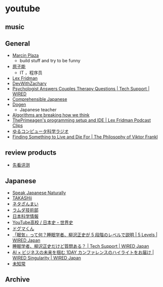 # youtube

## music


## General

- [Marcin Plaza](https://www.youtube.com/@MarcinPlaza)
  -  build stuff and try to be funny 
- [原子能](https://www.youtube.com/@yuan_zi_neng/videos)
  - IT ，程序员
- [Lex Fridman](https://www.youtube.com/@lexfridman)
- [DevWithZachary](https://www.youtube.com/@devwithzachary)
- [Psychologist Answers Couples Therapy Questions | Tech Support | WIRED](https://youtu.be/1z7n0S8gi0M)
- [Comprehensible Japanese](https://www.youtube.com/@cijapanese)
- [Dogen](https://www.youtube.com/@Dogen)
  - Japanese teacher
- [Algorithms are breaking how we think](https://youtu.be/QEJpZjg8GuA)
- [ThePrimeagen's programming setup and IDE | Lex Fridman Podcast Clips](https://youtu.be/HjHKPDutG5o)
- [ゆるコンピュータ科学ラジオ](https://www.youtube.com/@yurucom)
- [Finding Something to Live and Die For | The Philosophy of Viktor Frankl](https://www.youtube.com/watch?v=JX-8-IYhQKk)

## review products

- [先看评测](https://www.youtube.com/@%E5%85%88%E7%9C%8B%E8%AF%84%E6%B5%8B/featured)



## Japanese

- [Speak Japanese Naturally](https://www.youtube.com/@SpeakJapaneseNaturally)
- [TAKASHii](https://www.youtube.com/@takashiifromjapan)
- [ネタざんまい](https://www.youtube.com/@NetaZanmai)
- [ラムダ技術部](https://www.youtube.com/@lambdatech)
- [日本科学情報](https://www.youtube.com/@%E6%97%A5%E6%9C%AC%E7%A7%91%E5%AD%A6%E6%83%85%E5%A0%B1)
- [YouTube高校 / 日本史・世界史](https://www.youtube.com/@Y_Eschool)
- [ドグマくん](https://www.youtube.com/@doguma)
- [「眠気」って何？睡眠学者、柳沢正史が 5 段階のレベルで説明 | 5 Levels | WIRED Japan](https://youtu.be/ijwlEqRPOrc)
- [睡眠学者、柳沢正史だけど質問ある？ | Tech Support | WIRED Japan](https://youtu.be/fOsaVft0Mtw)
- [AI × ビジネスの未来を掴む 1DAY カンファレンスのハイライトをお届け | WIRED Singularity | WIRED Japan](https://youtu.be/8tyWJSKqoEI)
- [未知常](https://www.youtube.com/@nichizyochannel/videos)

## Archive
